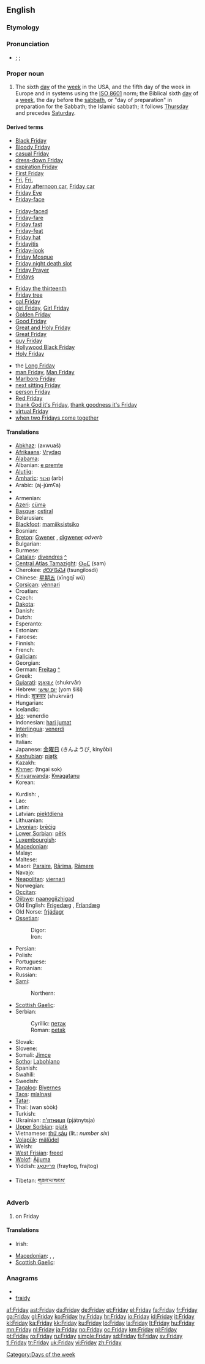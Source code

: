 {{wikipedia|dab=friday (disambiguation)|friday}}
==English==

===Etymology===
{{etyl|ang}} {{term|frīġedæġ|lang=ang}}

===Pronunciation===
* {{enPR|frīʹdā|frīʹdē}}; {{IPA|/ˈfraɪdeɪ/|/ˈfraɪdi/}}; {{SAMPA|/"fraIdeI/|/"fraIdi/}}
*: {{audio|en-us-Friday.ogg|Audio (US)}}
*: {{rhymes|aɪdeɪ}}
*: {{rhymes|aɪdi}}

===Proper noun===
{{en-proper noun|s}}

# The sixth [[day]] of the [[week]] in the USA, and the fifth day of the week in Europe and in systems using the [[w:ISO 8601|ISO 8601]] norm; the Biblical sixth [[day]] of a [[week]], the day before the [[sabbath]], or "day of preparation" in preparation for the Sabbath; the Islamic sabbath; it follows [[Thursday]] and precedes [[Saturday]].
<!--probably just an attributive form of the noun: #An appointment, person (like Man Friday in ''Robinson Crusoe''), or feeling associated with this day of the week.-->

====Derived terms====
{{rel-top4|Derived terms}}
* [[Black Friday]]
* [[Bloody Friday]]
* [[casual Friday]]
* [[dress-down Friday]]
* [[expiration Friday]]
* [[First Friday]]
* [[Fri]], [[Fri.]]
* [[Friday afternoon car]], [[Friday car]]
* [[Friday Eve]]
* [[Friday-face]]
{{rel-mid4}}
* [[Friday-faced]]
* [[Friday-fare]]
* [[Friday fast]]
* [[Friday-feat]]
* [[Friday hat]]
* [[Fridayitis]]
* [[Friday-look]]
* [[Friday Mosque]]
* [[Friday night death slot]]
* [[Friday Prayer]]
* [[Fridays]]<!--adverb-->
{{rel-mid4}}
* [[Friday the thirteenth]]
* [[Friday tree]]
* [[gal Friday]]
* [[girl Friday]], [[Girl Friday]]
* [[Golden Friday]]
* [[Good Friday]]
* [[Great and Holy Friday]]
* [[Great Friday]]
* [[guy Friday]]
* [[Hollywood Black Friday]]
* [[Holy Friday]]
{{rel-mid4}}
* the [[Long Friday]]
* [[man Friday]], [[Man Friday]]
* [[Marlboro Friday]]
* [[next sitting Friday]]
* [[person Friday]]
* [[Red Friday]]
* [[thank God it's Friday]], [[thank goodness it's Friday]]
* [[virtual Friday]]
* [[when two Fridays come together]]
{{rel-bottom}}

====Translations====
{{trans-top|day of the week}}
* [[Abkhaz]]: {{Cyrl|[[ахәуаш]]}} (axwuaš)
* [[Afrikaans]]: [[Vrydag]]
* [[Alabama]]: {{IPAchar|[[atáɬɬàapi]], [[nihta istáɬɬàapi]]}}
* Albanian: [[e premte]]
* [[Alutiiq]]: {{tø|ems|Tallimiin}}
* [[Amharic]]: [[ዓርብ]] (arb)
* Arabic: {{Arab|[[الجمعة]]}} (aj-júmʕa)
* {{trreq|Aramaic}}
* Armenian: {{t+|hy|ուրբաթ|tr=urbat'}}
* [[Azeri]]: [[cümə]]
* [[Basque]]: [[ostiral]]
* Belarusian: {{t-|be|пятніца|f|xs=Belarusian}}
* [[Blackfoot]]: [[mamiiksistsiko]]
* Bosnian: {{t+|bs|petak|m}}
* [[Breton]]: [[Gwener]] {{m}}, [[digwener]] ''adverb''
* Bulgarian: {{t+|bg|петък|m|tr=petăk}}
* Burmese: {{t-|my|သောကြာ|tr=thaukkya|sc=Mymr|xs=Burmese}}
* [[Catalan]]: [[divendres]] {{m}} [[:ca:divendres|^]]
* [[Central Atlas Tamazight]]: [[ⵙⴰⵎ]] (sam)
* Cherokee: [[ᏧᎾᎩᎶᏍᏗ]] (tsungilosdi)
* Chinese: [[星期五]] (xīngqī wǔ)
* [[Corsican]]: [[vènnari]]
* Croatian: {{t+|hr|petak|m}}
* Czech: {{t+|cs|pátek|m}}
* [[Dakota]]: {{tø|dak|Aŋpetu Izaptaŋ}}
* Danish: {{t+|da|fredag}}
* Dutch: {{t+|nl|vrijdag|m}}
* Esperanto: {{t+|eo|vendredo|xs=Esperanto}}
* Estonian: {{t+|et|reede}}
* Faroese: {{t-|fo|fríggjadagur|m|xs=Faroese}}
* Finnish: {{t+|fi|perjantai}}
* French: {{t+|fr|vendredi|m}}
* [[Galician]]: {{t+|gl|venres|m|xs=Galician}}
* Georgian: {{t-|ka|პარასკევი|tr=paraskevi|sc=Geor|xs=Georgian}}
* German: [[Freitag]] [[:de:Freitag|^]]
* Greek: {{t+|el|Παρασκευή|f|tr=Paraskeví}}
* [[Gujarati]]: [[શુક્રવાર]] (shukrvār)
* Hebrew: [[יום שישי]] (yom šiší)
* Hindi: [[शुक्रवार]] (shukrvār)
* Hungarian: {{t+|hu|péntek}}
* Icelandic: {{t+|is|föstudagur|m}}
* [[Ido]]: venerdio
* Indonesian: [[hari jumat]]
* [[Interlingua]]: [[venerdi]]
* Irish: {{t+|ga|Aoine|f|xs=Irish}}
* Italian: {{t+|it|venerdì|m}}
* Japanese: [[金曜日]] (きんようび, kinyōbi)
* [[Kashubian]]: [[piątk]] {{m}}
* Kazakh: {{t+|kk|жұма|sc=Cyrl|xs=Kazakh}}
* [[Khmer]]: {{Khmr|[[ថ្ងៃសុក្រ]]}} (tngai sok)
* [[Kinyarwanda]]: [[Kwagatanu]]
* Korean: {{t+|ko|금요일|tr=geumyoil|sc=KOchar}}
{{trans-mid}}
* Kurdish: {{ku-Arab|[[هه‌ینی]]}}, {{ku-Arab|[[جمعه‌]]}}
* Lao: {{t+|lo|ວັນສຸກ|tr=wan-suk|sc=Laoo|xs=Lao}}
* Latin: {{t+|la|dies Veneris}}
* Latvian: [[piektdiena]]
* Lithuanian: {{t+|lt|penktadienis|m|xs=Lithuanian}}
* [[Livonian]]: [[brēćig]]
* [[Lower Sorbian]]: [[pětk]] {{m}}
* [[Luxembourgish]]: {{t|lb|Freideg}}
* [[Macedonian]]: {{t+|mk|петок|m|tr=pétok}}
* Malay: {{t+|ms|Jumaat|xs=Malay}}
* Maltese: {{t-|mt|il-Ġimgħa|xs=Maltese}}
* Maori: [[Paraire]], [[Rārima]], [[Rāmere]]
* Navajo: {{tø|nv|Ndaʼiiníísh}}
* [[Neapolitan]]: [[viernarì]]
* Norwegian: {{t+|no|fredag}}
* [[Occitan]]: {{t+|oc|divendres|xs=Occitan}} {{m}}
* [[Ojibwe]]: [[naanogiizhigad]]
* Old English: [[Frígedæg]] {{m}}, [[Fríandæg]] {{m}}
* Old Norse: [[frjádagr]] {{m}}
* [[Ossetian]]:
*: Digor: {{tø|os|майрæнбон|tr=majrænbon|sc=Cyrl|xs=Ossetian}}
*: Iron: {{tø|os|майрæмбон|tr=majræmbon|sc=Cyrl|xs=Ossetian}}
* Persian: {{t+|fa|آدینه|tr=adineh|xs=Persian}}
* Polish: {{t+|pl|piątek|m}}
* Portuguese: {{t+|pt|sexta-feira}}
* Romanian: {{t+|ro|vineri|f}}
* Russian: {{t+|ru|пятница|f|tr=pjátnitsa}}
* [[Sami]]:
*: Northern: {{tø|se|bearjadat}}
* [[Scottish Gaelic]]: {{t-|gd|Dihaoine|m|xs=Scottish Gaelic}}
* Serbian:
*: Cyrillic: [[петак#Serbian|петак]] {{m}}
*: Roman: [[petak#Serbian|petak]] {{m}}
* Slovak: {{t+|sk|piatok|m}}
* Slovene: {{t+|sl|petek|m}}
* Somali: [[Jimce]]
* [[Sotho]]: [[Labohlano]]
* Spanish: {{t+|es|viernes|m}}
* Swahili: {{t|sw|ijumaa|xs=Swahili}}
* Swedish: {{t+|sv|fredag|c}}
* [[Tagalog]]: [[Biyernes]]
* [[Taos]]: [[míalnąsi]]
* [[Tatar]]: {{t+|tt|җомга|sc=Cyrl|xs=Tatar}}
* Thai: {{Thai|[[วันศุกร์]]}} (wan sòòk)
* Turkish: {{t+|tr|cuma}}
* Ukrainian: [[п'ятниця]] (pjátnytsja) {{f}}
* [[Upper Sorbian]]: [[pjatk]] {{m}}
* Vietnamese: [[thứ sáu]] (lit.: ''number six'')
* [[Volapük]]: [[mälüdel]]
* Welsh: {{t-|cy|dydd Gwener|m|xs=Welsh}}
* [[West Frisian]]: [[freed]]
* [[Wolof]]: [[Àjjuma]]
* Yiddish: [[פרײַטאָג]] (fraytog, frajtog)
{{trans-bottom}}
{{trans-top|Translations to check}}
* Tibetan: [[གཟའ་པ་སངས་]]
{{trans-mid}}
{{trans-bottom}}

===Adverb===
{{en-adv|-}}

# on Friday

====Translations====
{{trans-top|on Friday}}
* Irish: {{t+|ga|Dé hAoine|xs=Irish}}
{{trans-mid}}
* [[Macedonian]]: {{t|mk|во петок|tr=vo pétok}},  {{t|mk|петочно|tr=pétočno}},  {{t|mk|петочко|tr=pétočki}}
* [[Scottish Gaelic]]: {{t|gd|Dihaoine}}
{{trans-bottom}}

===Anagrams===
* {{alphagram|adfiry}}
* [[fraidy#English|fraidy]]


[[Category:Days of the week]]

[[af:Friday]]
[[ast:Friday]]
[[da:Friday]]
[[de:Friday]]
[[et:Friday]]
[[el:Friday]]
[[fa:Friday]]
[[fr:Friday]]
[[ga:Friday]]
[[gl:Friday]]
[[ko:Friday]]
[[hy:Friday]]
[[hr:Friday]]
[[io:Friday]]
[[id:Friday]]
[[it:Friday]]
[[kl:Friday]]
[[ka:Friday]]
[[kk:Friday]]
[[ku:Friday]]
[[lo:Friday]]
[[la:Friday]]
[[lt:Friday]]
[[hu:Friday]]
[[mn:Friday]]
[[nl:Friday]]
[[ja:Friday]]
[[no:Friday]]
[[oc:Friday]]
[[km:Friday]]
[[pl:Friday]]
[[pt:Friday]]
[[ro:Friday]]
[[ru:Friday]]
[[simple:Friday]]
[[sd:Friday]]
[[fi:Friday]]
[[sv:Friday]]
[[tl:Friday]]
[[tr:Friday]]
[[uk:Friday]]
[[vi:Friday]]
[[zh:Friday]]